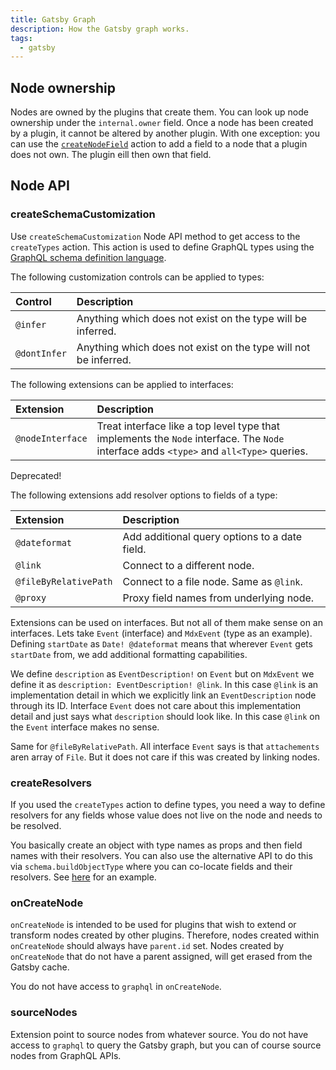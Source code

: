 ```yaml
---
title: Gatsby Graph
description: How the Gatsby graph works.
tags:
  - gatsby
---
```


## Node ownership

Nodes are owned by the plugins that create them. You can look up node ownership
under the `internal.owner` field. Once a node has been created by a plugin, it
cannot be altered by another plugin. With one exception: you can use the
[`createNodeField`](https://www.gatsbyjs.com/docs/actions/#createNodeField)
action to add a field to a node that a plugin does not own. The plugin eill then
own that field.

## Node API

### createSchemaCustomization

Use `createSchemaCustomization` Node API method to get access to the
`createTypes` action. This action is used to define GraphQL types using the
[GraphQL schema definition language](https://graphql.org/learn/schema/#type-system).

The following customization controls can be applied to types:

| Control      | Description                                                     |
| :----------- | :-------------------------------------------------------------- |
| `@infer`     | Anything which does not exist on the type will be inferred.     |
| `@dontInfer` | Anything which does not exist on the type will not be inferred. |

The following extensions can be applied to interfaces:

| Extension        | Description                                                                                                                             |
| :--------------- | :-------------------------------------------------------------------------------------------------------------------------------------- |
| `@nodeInterface` | Treat interface like a top level type that implements the `Node` interface. The `Node` interface adds `<type>` and `all<Type>` queries. |

Deprecated!

The following extensions add resolver options to fields of a type:

| Extension             | Description                                   |
| :-------------------- | :-------------------------------------------- |
| `@dateformat`         | Add additional query options to a date field. |
| `@link`               | Connect to a different node.                  |
| `@fileByRelativePath` | Connect to a file node. Same as `@link`.      |
| `@proxy`              | Proxy field names from underlying node.       |

Extensions can be used on interfaces. But not all of them make sense on an
interfaces. Lets take `Event` (interface) and `MdxEvent` (type as an example).
Defining `startDate` as `Date! @dateformat` means that wherever `Event` gets
`startDate` from, we add additional formatting capabilities.

We define `description` as `EventDescription!` on `Event` but on `MdxEvent` we
define it as `description: EventDescription! @link`. In this case `@link` is an
implementation detail in which we explicitly link an `EventDescription` node
through its ID. Interface `Event` does not care about this implementation detail
and just says what `description` should look like. In this case `@link` on the
`Event` interface makes no sense.

Same for `@fileByRelativePath`. All interface `Event` says is that
`attachements` aren array of `File`. But it does not care if this was created by
linking nodes.

### createResolvers

If you used the `createTypes` action to define types, you need a way to define
resolvers for any fields whose value does not live on the node and needs to be
resolved.

You basically create an object with type names as props and then field names
with their resolvers. You can also use the alternative API to do this via
`schema.buildObjectType` where you can co-locate fields and their resolvers. See
[here](https://github.com/gatsbyjs/gatsby/blob/master/packages/gatsby-plugin-mdx/gatsby/source-nodes.js)
for an example.

### onCreateNode

`onCreateNode` is intended to be used for plugins that wish to extend or
transform nodes created by other plugins. Therefore, nodes created within
`onCreateNode` should always have `parent.id` set. Nodes created by
`onCreateNode` that do not have a parent assigned, will get erased from the
Gatsby cache.

You do not have access to `graphql` in `onCreateNode`.

### sourceNodes

Extension point to source nodes from whatever source. You do not have access to
`graphql` to query the Gatsby graph, but you can of course source nodes from
GraphQL APIs.
